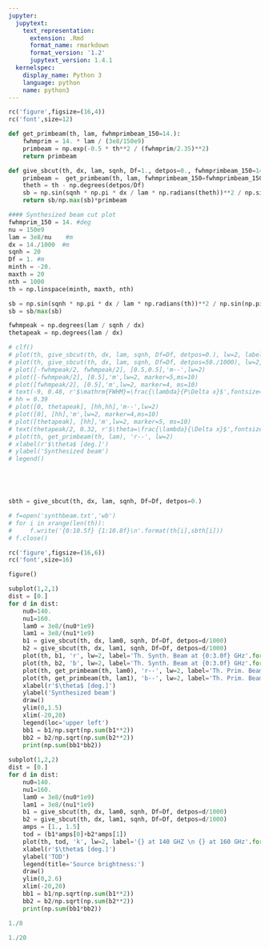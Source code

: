 ```yaml
---
jupyter:
  jupytext:
    text_representation:
      extension: .Rmd
      format_name: rmarkdown
      format_version: '1.2'
      jupytext_version: 1.4.1
  kernelspec:
    display_name: Python 3
    language: python
    name: python3
---
```


```python
rc('figure',figsize=(16,4))
rc('font',size=12)

```

```python
def get_primbeam(th, lam, fwhmprimbeam_150=14.):
    fwhmprim = 14. * lam / (3e8/150e9)
    primbeam = np.exp(-0.5 * th**2 / (fwhmprim/2.35)**2)
    return primbeam

def give_sbcut(th, dx, lam, sqnh, Df=1., detpos=0., fwhmprimbeam_150=14.):
    primbeam =  get_primbeam(th, lam, fwhmprimbeam_150=fwhmprimbeam_150)
    theth = th - np.degrees(detpos/Df)
    sb = np.sin(sqnh * np.pi * dx / lam * np.radians(theth))**2 / np.sin(np.pi * dx / lam * np.radians(theth))**2
    return sb/np.max(sb)*primbeam

```

```python
#### Synthesized beam cut plot
fwhmprim_150 = 14. #deg
nu = 150e9
lam = 3e8/nu    #m
dx = 14./1000  #m
sqnh = 20
Df = 1. #m
minth = -20.
maxth = 20
nth = 1000
th = np.linspace(minth, maxth, nth)

sb = np.sin(sqnh * np.pi * dx / lam * np.radians(th))**2 / np.sin(np.pi * dx / lam * np.radians(th))**2
sb = sb/max(sb)

fwhmpeak = np.degrees(lam / sqnh / dx)
thetapeak = np.degrees(lam / dx)

# clf()
# plot(th, give_sbcut(th, dx, lam, sqnh, Df=Df, detpos=0.), lw=2, label='r = 0')
# plot(th, give_sbcut(th, dx, lam, sqnh, Df=Df, detpos=50./1000), lw=2, label = 'r = 50 mm')
# plot([-fwhmpeak/2, fwhmpeak/2], [0.5,0.5],'m--',lw=2)
# plot([-fwhmpeak/2], [0.5],'m',lw=2, marker=5,ms=10)
# plot([fwhmpeak/2], [0.5],'m',lw=2, marker=4, ms=10)
# text(-9, 0.48, r'$\mathrm{FWHM}=\frac{\lambda}{P\Delta x}$',fontsize=15, color='m')
# hh = 0.39
# plot([0, thetapeak], [hh,hh],'m--',lw=2)
# plot([0], [hh],'m',lw=2, marker=4,ms=10)
# plot([thetapeak], [hh],'m',lw=2, marker=5, ms=10)
# text(thetapeak/2, 0.32, r'$\theta=\frac{\lambda}{\Delta x}$',fontsize=15, color='m')
# plot(th, get_primbeam(th, lam), 'r--', lw=2)
# xlabel(r'$\theta$ [deg.]')
# ylabel('Synthesized beam')
# legend()





sbth = give_sbcut(th, dx, lam, sqnh, Df=Df, detpos=0.)

# f=open('synthbeam.txt','wb')
# for i in xrange(len(th)):
#     f.write('{0:10.5f} {1:10.8f}\n'.format(th[i],sbth[i]))
# f.close()

rc('figure',figsize=(16,6))
rc('font',size=16)

figure()

subplot(1,2,1)
dist = [0.]
for d in dist:
    nu0=140.
    nu1=160.
    lam0 = 3e8/(nu0*1e9)
    lam1 = 3e8/(nu1*1e9)
    b1 = give_sbcut(th, dx, lam0, sqnh, Df=Df, detpos=d/1000)
    b2 = give_sbcut(th, dx, lam1, sqnh, Df=Df, detpos=d/1000)
    plot(th, b1, 'r', lw=2, label='Th. Synth. Beam at {0:3.0f} GHz'.format(nu0))
    plot(th, b2, 'b', lw=2, label='Th. Synth. Beam at {0:3.0f} GHz'.format(nu1))
    plot(th, get_primbeam(th, lam0), 'r--', lw=2, label='Th. Prim. Beam at {0:3.0f} GHz'.format(nu0))
    plot(th, get_primbeam(th, lam1), 'b--', lw=2, label='Th. Prim. Beam at {0:3.0f} GHz'.format(nu1))
    xlabel(r'$\theta$ [deg.]')
    ylabel('Synthesized beam')
    draw()
    ylim(0,1.5)
    xlim(-20,20)
    legend(loc='upper left')
    bb1 = b1/np.sqrt(np.sum(b1**2))
    bb2 = b2/np.sqrt(np.sum(b2**2))
    print(np.sum(bb1*bb2))
    
subplot(1,2,2)
dist = [0.]
for d in dist:
    nu0=140.
    nu1=160.
    lam0 = 3e8/(nu0*1e9)
    lam1 = 3e8/(nu1*1e9)
    b1 = give_sbcut(th, dx, lam0, sqnh, Df=Df, detpos=d/1000)
    b2 = give_sbcut(th, dx, lam1, sqnh, Df=Df, detpos=d/1000)
    amps = [1., 1.5]
    tod = (b1*amps[0]+b2*amps[1])
    plot(th, tod, 'k', lw=2, label='{} at 140 GHZ \n {} at 160 GHz'.format(amps[0], amps[1]))
    xlabel(r'$\theta$ [deg.]')
    ylabel('TOD')
    legend(title='Source brightness:')
    draw()
    ylim(0,2.6)
    xlim(-20,20)
    bb1 = b1/np.sqrt(np.sum(b1**2))
    bb2 = b2/np.sqrt(np.sum(b2**2))
    print(np.sum(bb1*bb2))

```

```python
1./8
```

```python
1./20
```

```python

```
